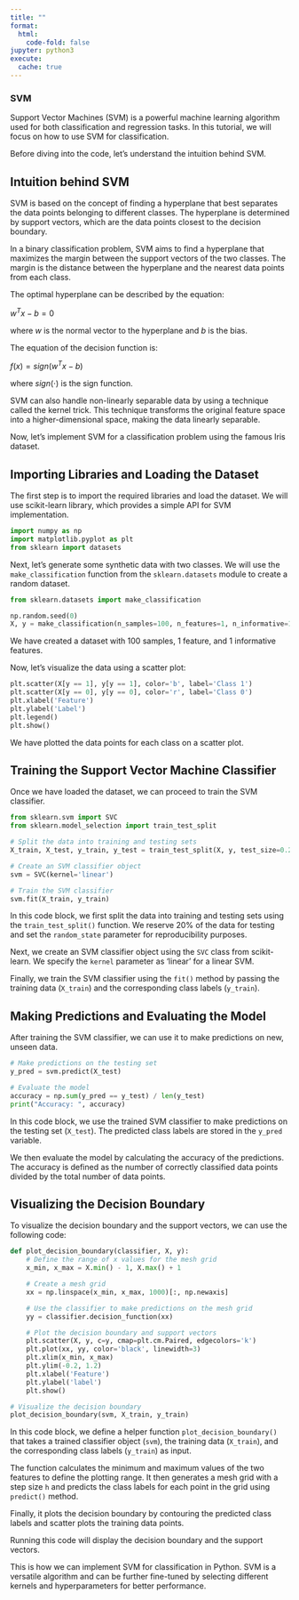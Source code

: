 ```yaml
---
title: ""
format:
  html:
    code-fold: false
jupyter: python3
execute: 
  cache: true
---
```


### SVM

Support Vector Machines (SVM) is a powerful machine learning algorithm used for both classification and regression tasks. In this tutorial, we will focus on how to use SVM for classification.

Before diving into the code, let's understand the intuition behind SVM.

## Intuition behind SVM
SVM is based on the concept of finding a hyperplane that best separates the data points belonging to different classes. The hyperplane is determined by support vectors, which are the data points closest to the decision boundary.

In a binary classification problem, SVM aims to find a hyperplane that maximizes the margin between the support vectors of the two classes. The margin is the distance between the hyperplane and the nearest data points from each class.

The optimal hyperplane can be described by the equation: 


$w^T x - b = 0$

where $w$ is the normal vector to the hyperplane and $b$ is the bias.

The equation of the decision function is:


$f(x) = sign(w^T x - b)$

where $sign(\cdot)$ is the sign function.

SVM can also handle non-linearly separable data by using a technique called the kernel trick. This technique transforms the original feature space into a higher-dimensional space, making the data linearly separable.

Now, let's implement SVM for a classification problem using the famous Iris dataset.

## Importing Libraries and Loading the Dataset
The first step is to import the required libraries and load the dataset. We will use scikit-learn library, which provides a simple API for SVM implementation.

```python
import numpy as np
import matplotlib.pyplot as plt
from sklearn import datasets
```

Next, let's generate some synthetic data with two classes. We will use the `make_classification` function from the `sklearn.datasets` module to create a random dataset.

```python
from sklearn.datasets import make_classification

np.random.seed(0)
X, y = make_classification(n_samples=100, n_features=1, n_informative=1, n_redundant=0, n_clusters_per_class=1)
```

We have created a dataset with 100 samples, 1 feature, and 1 informative features.

Now, let's visualize the data using a scatter plot:

```python
plt.scatter(X[y == 1], y[y == 1], color='b', label='Class 1')
plt.scatter(X[y == 0], y[y == 0], color='r', label='Class 0')
plt.xlabel('Feature')
plt.ylabel('Label')
plt.legend()
plt.show()
```

We have plotted the data points for each class on a scatter plot.


## Training the Support Vector Machine Classifier
Once we have loaded the dataset, we can proceed to train the SVM classifier.

```python
from sklearn.svm import SVC
from sklearn.model_selection import train_test_split

# Split the data into training and testing sets
X_train, X_test, y_train, y_test = train_test_split(X, y, test_size=0.2, random_state=42)

# Create an SVM classifier object
svm = SVC(kernel='linear')

# Train the SVM classifier
svm.fit(X_train, y_train)
```

In this code block, we first split the data into training and testing sets using the `train_test_split()` function. We reserve 20% of the data for testing and set the `random_state` parameter for reproducibility purposes.

Next, we create an SVM classifier object using the `SVC` class from scikit-learn. We specify the `kernel` parameter as 'linear' for a linear SVM.

Finally, we train the SVM classifier using the `fit()` method by passing the training data (`X_train`) and the corresponding class labels (`y_train`).

## Making Predictions and Evaluating the Model
After training the SVM classifier, we can use it to make predictions on new, unseen data.

```python
# Make predictions on the testing set
y_pred = svm.predict(X_test)

# Evaluate the model
accuracy = np.sum(y_pred == y_test) / len(y_test)
print("Accuracy: ", accuracy)
```

In this code block, we use the trained SVM classifier to make predictions on the testing set (`X_test`). The predicted class labels are stored in the `y_pred` variable.

We then evaluate the model by calculating the accuracy of the predictions. The accuracy is defined as the number of correctly classified data points divided by the total number of data points.

## Visualizing the Decision Boundary
To visualize the decision boundary and the support vectors, we can use the following code:

```python
def plot_decision_boundary(classifier, X, y):
    # Define the range of x values for the mesh grid
    x_min, x_max = X.min() - 1, X.max() + 1

    # Create a mesh grid
    xx = np.linspace(x_min, x_max, 1000)[:, np.newaxis]

    # Use the classifier to make predictions on the mesh grid
    yy = classifier.decision_function(xx)

    # Plot the decision boundary and support vectors
    plt.scatter(X, y, c=y, cmap=plt.cm.Paired, edgecolors='k')
    plt.plot(xx, yy, color='black', linewidth=3)
    plt.xlim(x_min, x_max)
    plt.ylim(-0.2, 1.2)
    plt.xlabel('Feature')
    plt.ylabel('label')
    plt.show()

# Visualize the decision boundary
plot_decision_boundary(svm, X_train, y_train)
```

In this code block, we define a helper function `plot_decision_boundary()` that takes a trained classifier object (`svm`), the training data (`X_train`), and the corresponding class labels (`y_train`) as input.

The function calculates the minimum and maximum values of the two features to define the plotting range. It then generates a mesh grid with a step size `h` and predicts the class labels for each point in the grid using `predict()` method.

Finally, it plots the decision boundary by contouring the predicted class labels and scatter plots the training data points.

Running this code will display the decision boundary and the support vectors.

This is how we can implement SVM for classification in Python. SVM is a versatile algorithm and can be further fine-tuned by selecting different kernels and hyperparameters for better performance.